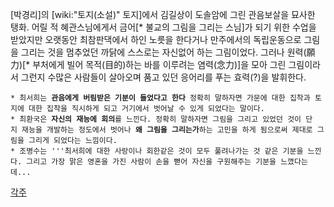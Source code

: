 [박경리]의 [wiki:"토지(소설)" 토지]에서 김길상이 도솔암에 그린 관음보살을 묘사한 탱화. 어릴 적 혜관스님에게서 금어[* 불교의 그림을 그리는 스님]가 되기 위한 수업을 받았지만 오랫동안 최참판댁에서 하인 노릇을 한다거나 만주에서의 독립운동으로 그림을 그리는 것을 멈추었던 까닭에 스스로는 자신없어 하는 그림이었다.
그러나 원력(願力)[* 부처에게 빌어 목적(目的)하는 바를 이루려는 염력(念力)]을 모아 그린 그림이라서 그런지 수많은 사람들이 살아오며 품고 있던 응어리를 푸는 효력(?)을 발휘한다.

 * 최서희는 '''관음에게 버림받은 기분이 들었다고 한다''' 정확히 말하자면 가문에 대한 집착과 토지에 대한 집착을 직시하게 되고 거기에서 벗어날 수 있게 되었다는 말이다.
 * 최환국은 '''자신의 재능에 회의'''를 느낀다. 정확히 말하자면 그림을 그리고 있었던 것이 단지 재능을 개발하는 정도에서 벗어나 '''왜 그림을 그리는가'''하는 고민을 하게 됨으로써 제대로 그림을 그리게 되었다는 느낌이다.
 * 조병수는 '''최서희에 대한 사랑이나 회한같은 것이 모두 풀려나가는 것 같은 기분을 느낀다. 그리고 가장 맑은 영혼을 가진 사람이 손을 뻗어 자신을 구원해주는 기분을 느꼈다는데...

[[각주]]
